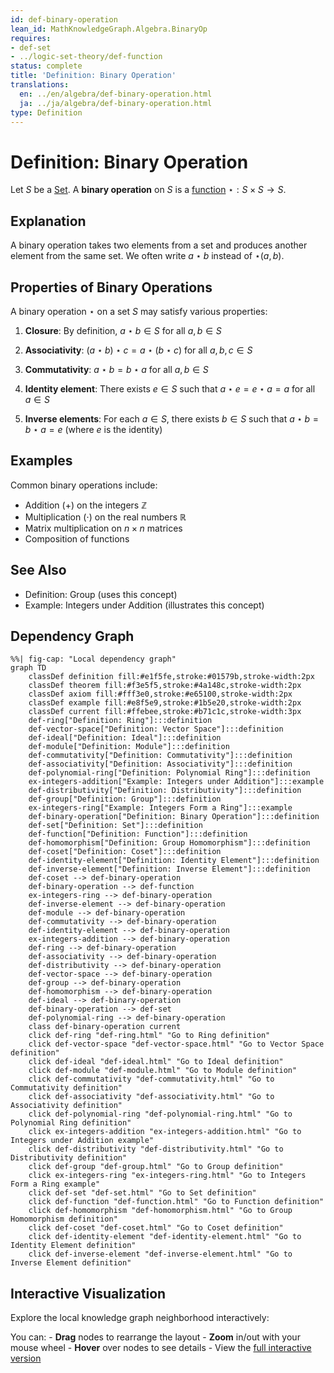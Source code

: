 ```yaml
---
id: def-binary-operation
lean_id: MathKnowledgeGraph.Algebra.BinaryOp
requires:
- def-set
- ../logic-set-theory/def-function
status: complete
title: 'Definition: Binary Operation'
translations:
  en: ../en/algebra/def-binary-operation.html
  ja: ../ja/algebra/def-binary-operation.html
type: Definition
---
```


# Definition: Binary Operation {#def-binary-operation}

Let $S$ be a [Set](../logic-set-theory/def-set.qmd). A **binary operation** on $S$ is a [function](../logic-set-theory/def-function.qmd) $\star: S \times S \to S$.

## Explanation

A binary operation takes two elements from a set and produces another element from the same set. We often write $a \star b$ instead of $\star(a, b)$.

## Properties of Binary Operations

A binary operation $\star$ on a set $S$ may satisfy various properties:

1. **Closure**: By definition, $a \star b \in S$ for all $a, b \in S$

2. **Associativity**: $(a \star b) \star c = a \star (b \star c)$ for all $a, b, c \in S$

3. **Commutativity**: $a \star b = b \star a$ for all $a, b \in S$

4. **Identity element**: There exists $e \in S$ such that $a \star e = e \star a = a$ for all $a \in S$

5. **Inverse elements**: For each $a \in S$, there exists $b \in S$ such that $a \star b = b \star a = e$ (where $e$ is the identity)

## Examples

Common binary operations include:

- Addition ($+$) on the integers $\mathbb{Z}$
- Multiplication ($\cdot$) on the real numbers $\mathbb{R}$
- Matrix multiplication on $n \times n$ matrices
- Composition of functions

## See Also

- Definition: Group (uses this concept)
- Example: Integers under Addition (illustrates this concept)

## Dependency Graph

```mermaid
%%| fig-cap: "Local dependency graph"
graph TD
    classDef definition fill:#e1f5fe,stroke:#01579b,stroke-width:2px
    classDef theorem fill:#f3e5f5,stroke:#4a148c,stroke-width:2px
    classDef axiom fill:#fff3e0,stroke:#e65100,stroke-width:2px
    classDef example fill:#e8f5e9,stroke:#1b5e20,stroke-width:2px
    classDef current fill:#ffebee,stroke:#b71c1c,stroke-width:3px
    def-ring["Definition: Ring"]:::definition
    def-vector-space["Definition: Vector Space"]:::definition
    def-ideal["Definition: Ideal"]:::definition
    def-module["Definition: Module"]:::definition
    def-commutativity["Definition: Commutativity"]:::definition
    def-associativity["Definition: Associativity"]:::definition
    def-polynomial-ring["Definition: Polynomial Ring"]:::definition
    ex-integers-addition["Example: Integers under Addition"]:::example
    def-distributivity["Definition: Distributivity"]:::definition
    def-group["Definition: Group"]:::definition
    ex-integers-ring["Example: Integers Form a Ring"]:::example
    def-binary-operation["Definition: Binary Operation"]:::definition
    def-set["Definition: Set"]:::definition
    def-function["Definition: Function"]:::definition
    def-homomorphism["Definition: Group Homomorphism"]:::definition
    def-coset["Definition: Coset"]:::definition
    def-identity-element["Definition: Identity Element"]:::definition
    def-inverse-element["Definition: Inverse Element"]:::definition
    def-coset --> def-binary-operation
    def-binary-operation --> def-function
    ex-integers-ring --> def-binary-operation
    def-inverse-element --> def-binary-operation
    def-module --> def-binary-operation
    def-commutativity --> def-binary-operation
    def-identity-element --> def-binary-operation
    ex-integers-addition --> def-binary-operation
    def-ring --> def-binary-operation
    def-associativity --> def-binary-operation
    def-distributivity --> def-binary-operation
    def-vector-space --> def-binary-operation
    def-group --> def-binary-operation
    def-homomorphism --> def-binary-operation
    def-ideal --> def-binary-operation
    def-binary-operation --> def-set
    def-polynomial-ring --> def-binary-operation
    class def-binary-operation current
    click def-ring "def-ring.html" "Go to Ring definition"
    click def-vector-space "def-vector-space.html" "Go to Vector Space definition"
    click def-ideal "def-ideal.html" "Go to Ideal definition"
    click def-module "def-module.html" "Go to Module definition"
    click def-commutativity "def-commutativity.html" "Go to Commutativity definition"
    click def-associativity "def-associativity.html" "Go to Associativity definition"
    click def-polynomial-ring "def-polynomial-ring.html" "Go to Polynomial Ring definition"
    click ex-integers-addition "ex-integers-addition.html" "Go to Integers under Addition example"
    click def-distributivity "def-distributivity.html" "Go to Distributivity definition"
    click def-group "def-group.html" "Go to Group definition"
    click ex-integers-ring "ex-integers-ring.html" "Go to Integers Form a Ring example"
    click def-set "def-set.html" "Go to Set definition"
    click def-function "def-function.html" "Go to Function definition"
    click def-homomorphism "def-homomorphism.html" "Go to Group Homomorphism definition"
    click def-coset "def-coset.html" "Go to Coset definition"
    click def-identity-element "def-identity-element.html" "Go to Identity Element definition"
    click def-inverse-element "def-inverse-element.html" "Go to Inverse Element definition"
```

## Interactive Visualization

Explore the local knowledge graph neighborhood interactively:

::: {.graph-viz data-id="def-binary-operation" data-width="700" data-height="500"}
:::

You can:
- **Drag** nodes to rearrange the layout
- **Zoom** in/out with your mouse wheel
- **Hover** over nodes to see details
- View the [full interactive version](../../output/interactive/def-binary-operation.html){target="_blank"}
